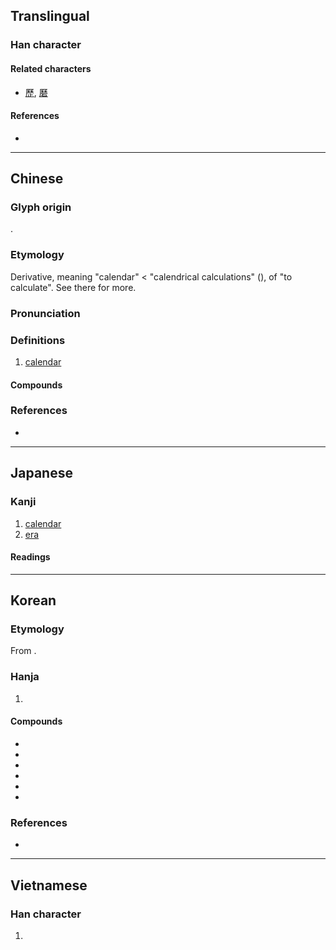 {{also|暦|历}}
{{character info}}
==Translingual==
{{Han simplified forms|曆|暦|历}}

===Han character===
{{Han char|rn=72|rad=日|as=12|sn=16|four=71269|canj=MHDA,MDA|ids=⿸厤日}}

====Related characters====
* [[歷]], [[磿]]

====References====
* {{Han ref|kx=0500.100|dkj=14171|dj=0870.080|hdz=21536.020|uh=66C6|ud=26310|bh=BEE4|bd=48868}}

----

==Chinese==
{{zh-forms|s=历|alt=暦,𢍷}}

===Glyph origin===
{{Han etym}}
{{Han compound|厤|日|c1=p|c2=s|t2=sun; day|ls=psc}}.

===Etymology===
Derivative, meaning "calendar" < "calendrical calculations" ({{w|Book of Documents|Shu}}), of {{och-l|歷|tr=*rêk}} "to calculate". See there for more.

===Pronunciation===
{{zh-pron
|m=lì
|m-s=ni2
|c=lik6
|h=pfs=la̍k;gd=lag6
|md=lĭk
|mn=la̍h/qz:lia̍k/tw,xm,zz:le̍k
|mn_note=la̍h - vernacular; lia̍k/le̍k - literary
|mn-t=lêh8
|mc=y
|oc=y
|cat=n
}}

===Definitions===
{{zh-hanzi}}

# [[calendar]]

====Compounds====
{{zh-der|曆本|曆書|曆數|回回曆|夏曆|大曆|太初曆|四分曆|寶曆|慶曆|儒略曆|律曆志|國曆|埃及曆|三統曆|年曆|巧曆|大明曆|太陽曆|官曆|公曆|回曆|太陰曆|桌曆|曆象表|曆始|星曆|星曆錶|曆命|日曆|曆尾|曆元|朱理安曆|玉曆|格里曆|月曆|萬年曆|曆法|百花曆|曆室|曆紀|檯曆|萬曆|曆日|新曆|曆頭|曆象|日曆年度|藏曆|航海曆|陽曆|舊皇曆|西曆紀元|陰陽合曆|農民曆|黃曆|陰陽曆|額我略曆|老皇曆|陰曆|長曆|舊曆年|算曆|通曆|西曆|農曆年|農曆|行事曆|舊曆}}

===References===
* {{R:yue:Hanzi}}

----

==Japanese==
{{ja-kanji forms|暦|曆}}

===Kanji===
{{ja-kanji|grade=|rs=日12}}

# [[calendar]]
# [[era]]

====Readings====
{{ja-readings
|goon=りゃく
|kanon=れき
|kun=こよみ-
}}

----

==Korean==

===Etymology===
From {{der|ko|ltc|-}} {{ltc-l|曆|id=1}}. {{hanja-hunmong|력|lyek|人類#중02B}}

===Hanja===
{{ko-hanja-search}}
{{ko-hanja|책력|력||역}}

# {{hanja form of|[[력]]/[[역]]|[[calendar]]}}

====Compounds====
{{der-top3|Compounds}}
* {{ko-l|서력|西曆}}
* {{ko-l|양력|陽曆}}
* {{ko-l|월력|月曆}}
* {{ko-l|음력|陰曆}}
* {{ko-l|일력|日曆}}
* {{ko-l|신력|新曆}}
{{der-bottom}}

===References===
* {{R:hanjadoc|4712}}

----

==Vietnamese==

===Han character===
{{vi-readings|reading=lịch, rếch, rích, rịch|rs=日12}}

# {{rfdef|vi|sort=日12}}